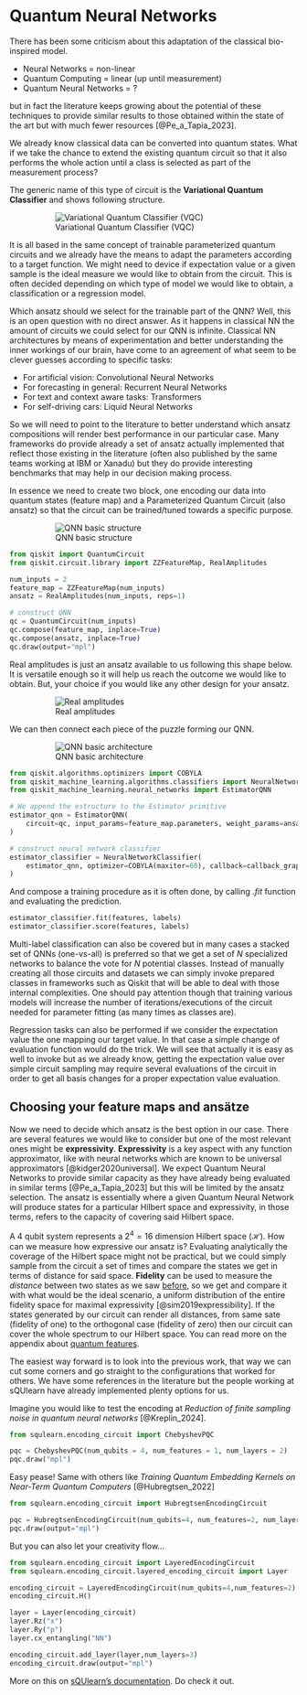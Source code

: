 # Quantum Neural Networks {.unnumbered}

There has been some criticism about this adaptation of the classical bio-inspired model.

* Neural Networks = non-linear
* Quantum Computing = linear (up until measurement)
* Quantum Neural Networks = ?

but in fact the literature keeps growing about the potential of these techniques to provide similar results to those obtained within the state of the art but with much fewer resources [@Pe_a_Tapia_2023].

We already know classical data can be converted into quantum states. What if we take the chance to extend the existing quantum circuit so that it also performs the whole action until a class is selected as part of the measurement process?

The generic name of this type of circuit is the **Variational Quantum Classifier** and shows following structure.

<figure markdown>
![Variational Quantum Classifier (VQC)](../../assets/vqc.svg)
</figure>

It is all based in the same concept of trainable parameterized quantum circuits and we already have the means to adapt the parameters according to a target function. We might need to device if expectation value or a given sample is the ideal measure we would like to obtain from the circuit. This is often decided depending on which type of model we would like to obtain, a classification or a regression model.

Which ansatz should we select for the trainable part of the QNN? Well, this is an open question with no direct answer. As it happens in classical NN the amount of circuits we could select for our QNN is infinite. Classical NN architectures by means of experimentation and better understanding the inner workings of our brain, have come to an agreement of what seem to be clever guesses according to specific tasks:

* For artificial vision: Convolutional Neural Networks
* For forecasting in general: Recurrent Neural Networks
* For text and context aware tasks: Transformers
* For self-driving cars: Liquid Neural Networks

So we will need to point to the literature to better understand which ansatz compositions will render best performance in our particular case. Many frameworks do provide already a set of ansatz actually implemented that reflect those existing in the literature (often also published by the same teams working at IBM or Xanadu) but they do provide interesting benchmarks that may help in our decision making process.

In essence we need to create two block, one encoding our data into quantum states (feature map) and a Parameterized Quantum Circuit (also ansatz) so that the circuit can be trained/tuned towards a specific purpose.

<figure markdown>
![QNN basic structure](../../assets/qnn_base.png)
</figure>

```py
from qiskit import QuantumCircuit
from qiskit.circuit.library import ZZFeatureMap, RealAmplitudes

num_inputs = 2
feature_map = ZZFeatureMap(num_inputs)
ansatz = RealAmplitudes(num_inputs, reps=1)

# construct QNN
qc = QuantumCircuit(num_inputs)
qc.compose(feature_map, inplace=True)
qc.compose(ansatz, inplace=True)
qc.draw(output="mpl")
```

Real amplitudes is just an ansatz available to us following this shape below. It is versatile enough so it will help us reach the outcome we would like to obtain. But, your choice if you would like any other design for your ansatz.

<figure markdown>
![Real amplitudes](../../assets/realamplitudes.png)
</figure>

We can then connect each piece of the puzzle forming our QNN.

<figure markdown>
![QNN basic architecture](../../assets/qnn.jpeg)
</figure>

```py
from qiskit.algorithms.optimizers import COBYLA
from qiskit_machine_learning.algorithms.classifiers import NeuralNetworkClassifier
from qiskit_machine_learning.neural_networks import EstimatorQNN

# We append the estructure to the Estimator primitive
estimator_qnn = EstimatorQNN(
    circuit=qc, input_params=feature_map.parameters, weight_params=ansatz.parameters
)

# construct neural network classifier
estimator_classifier = NeuralNetworkClassifier(
    estimator_qnn, optimizer=COBYLA(maxiter=60), callback=callback_graph
)
```

And compose a training procedure as it is often done, by calling _.fit_ function and evaluating the prediction.

```py
estimator_classifier.fit(features, labels)
estimator_classifier.score(features, labels)
```

Multi-label classification can also be covered but in many cases a stacked set of QNNs (one-vs-all) is preferred so that we get a set of $N$ specialized networks to balance the vote for $N$ potential classes. Instead of manually creating all those circuits and datasets we can simply invoke prepared classes in frameworks such as Qiskit that will be able to deal with those internal complexities. One should pay attention though that training various models will increase the number of iterations/executions of the circuit needed for parameter fitting (as many times as classes are).

Regression tasks can also be performed if we consider the expectation value the one mapping our target value. In that case a simple change of evaluation function would do the trick. We will see that actually it is easy as well to invoke but as we already know, getting the expectation value over simple circuit sampling may require several evaluations of the circuit in order to get all basis changes for a proper expectation value evaluation.

## Choosing your feature maps and ansätze

Now we need to decide which ansatz is the best option in our case. There are several features we would like to consider but one of the most relevant ones might be **expressivity**. **Expressivity** is a key aspect with any function approximator, like with neural networks which are known to be universal approximators [@kidger2020universal]. We expect Quantum Neural Networks to provide similar capacity as they have already being evaluated in similar terms [@Pe_a_Tapia_2023] but this will be limited by the ansatz selection. The ansatz is essentially where a given Quantum Neural Network will produce states for a particular Hilbert space and expressivity, in those terms, refers to the capacity of covering said Hilbert space.

A $4$ qubit system represents a $2^4 = 16$ dimension Hilbert space ($\mathcal{H}$). How can we measure how expressive our ansatz is? Evaluating analytically the coverage of the Hilbert space might not be practical, but we could simply sample from the circuit a set of times and compare the states we get in terms of distance for said space. **Fidelity** can be used to measure the _distance_ between two states as we saw [before](kernels.qmd), so we get and compare it with what would be the ideal scenario, a uniform distribution of the entire fidelity space for maximal expressivity [@sim2019expressibility]. If the states generated by our circuit can render all distances, from same sate (fidelity of one) to the orthogonal case (fidelity of zero) then our circuit can cover the whole spectrum to our Hilbert space. You can read more on the appendix about [quantum features](../appendix/quantumfeatures.qmd).

The easiest way forward is to look into the previous work, that way we can cut some corners and go straight 
to the configurations that worked for others. We have some references in the literature but the people working at sQUlearn have
already implemented plenty options for us.

Imagine you would like to test the encoding at _Reduction of finite sampling noise in quantum neural networks_ [@Kreplin_2024].
```python
from squlearn.encoding_circuit import ChebyshevPQC

pqc = ChebyshevPQC(num_qubits = 4, num_features = 1, num_layers = 2)
pqc.draw("mpl")
```

Easy pease! Same with others like _Training Quantum Embedding Kernels on Near-Term Quantum Computers_ [@Hubregtsen_2022]
```python
from squlearn.encoding_circuit import HubregtsenEncodingCircuit

pqc = HubregtsenEncodingCircuit(num_qubits=4, num_features=2, num_layers=2)
pqc.draw(output="mpl")
```

But you can also let your creativity flow...
```python
from squlearn.encoding_circuit import LayeredEncodingCircuit
from squlearn.encoding_circuit.layered_encoding_circuit import Layer

encoding_circuit = LayeredEncodingCircuit(num_qubits=4,num_features=2)
encoding_circuit.H()

layer = Layer(encoding_circuit)
layer.Rz("x")
layer.Ry("p")
layer.cx_entangling("NN")

encoding_circuit.add_layer(layer,num_layers=3)
encoding_circuit.draw(output="mpl")
```

More on this on [sQUlearn's documentation](https://squlearn.github.io/user_guide/encoding_circuits.html). Do check it out.